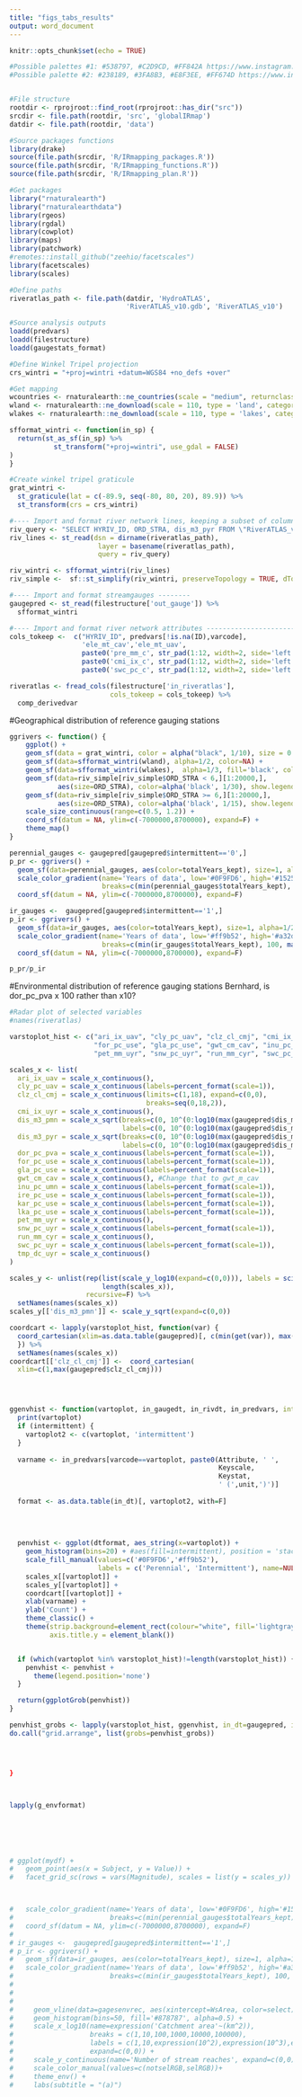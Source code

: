```yaml
---
title: "figs_tabs_results"
output: word_document
---
```


```r
knitr::opts_chunk$set(echo = TRUE)

#Possible palettes #1: #538797, #C2D9CD, #FF842A https://www.instagram.com/p/B9En6h2gbJ5/
#Possible palette #2: #238189, #3FA8B3, #E8F3EE, #FF674D https://www.instagram.com/p/BxZZu82gBm3/


#File structure
rootdir <- rprojroot::find_root(rprojroot::has_dir("src")) 
srcdir <- file.path(rootdir, 'src', 'globalIRmap')
datdir <- file.path(rootdir, 'data')

#Source packages functions
library(drake)
source(file.path(srcdir, 'R/IRmapping_packages.R'))
source(file.path(srcdir, 'R/IRmapping_functions.R'))
source(file.path(srcdir, 'R/IRmapping_plan.R'))

#Get packages
library("rnaturalearth")
library("rnaturalearthdata")
library(rgeos)
library(rgdal)
library(cowplot)
library(maps)
library(patchwork)
#remotes::install_github("zeehio/facetscales")
library(facetscales)
library(scales)

#Define paths
riveratlas_path <- file.path(datdir, 'HydroATLAS', 
                             'RiverATLAS_v10.gdb', 'RiverATLAS_v10') 

#Source analysis outputs
loadd(predvars)
loadd(filestructure)
loadd(gaugestats_format)

#Define Winkel Tripel projection
crs_wintri = "+proj=wintri +datum=WGS84 +no_defs +over"

#Get mapping
wcountries <- rnaturalearth::ne_countries(scale = "medium", returnclass = "sf")
wland <- rnaturalearth::ne_download(scale = 110, type = 'land', category = 'physical')
wlakes <- rnaturalearth::ne_download(scale = 110, type = 'lakes', category = 'physical')

sfformat_wintri <- function(in_sp) {
  return(st_as_sf(in_sp) %>%
           st_transform("+proj=wintri", use_gdal = FALSE)
)
}

#Create winkel tripel graticule
grat_wintri <- 
  st_graticule(lat = c(-89.9, seq(-80, 80, 20), 89.9)) %>%
  st_transform(crs = crs_wintri)

#---- Import and format river network lines, keeping a subset of columns and only for river orders > 4 --------
riv_query <- "SELECT HYRIV_ID, ORD_STRA, dis_m3_pyr FROM \"RiverATLAS_v10\" WHERE ORD_STRA > 4"
riv_lines <- st_read(dsn = dirname(riveratlas_path), 
                      layer = basename(riveratlas_path),
                      query = riv_query)

riv_wintri <- sfformat_wintri(riv_lines)
riv_simple <-  sf::st_simplify(riv_wintri, preserveTopology = TRUE, dTolerance = 1000)

#---- Import and format streamgauges --------
gaugepred <- st_read(filestructure['out_gauge']) %>%
  sfformat_wintri

#---- Import and format river network attributes ------------------------------
cols_tokeep <-  c("HYRIV_ID", predvars[!is.na(ID),varcode],
                  'ele_mt_cav','ele_mt_uav',
                  paste0('pre_mm_c', str_pad(1:12, width=2, side='left', pad=0)),
                  paste0('cmi_ix_c', str_pad(1:12, width=2, side='left', pad=0)),
                  paste0('swc_pc_c', str_pad(1:12, width=2, side='left', pad=0)))

riveratlas <- fread_cols(filestructure['in_riveratlas'], 
                         cols_tokeep = cols_tokeep) %>%
  comp_derivedvar


```

#Geographical distribution of reference gauging stations
```r
ggrivers <- function() {
    ggplot() +
    geom_sf(data = grat_wintri, color = alpha("black", 1/10), size = 0.25/.pt) + 
    geom_sf(data=sfformat_wintri(wland), alpha=1/2, color=NA) +
    geom_sf(data=sfformat_wintri(wlakes),  alpha=1/3, fill='black', color=NA) +
    geom_sf(data=riv_simple[riv_simple$ORD_STRA < 6,][1:20000,], 
            aes(size=ORD_STRA), color=alpha('black', 1/30), show.legend = F) +
    geom_sf(data=riv_simple[riv_simple$ORD_STRA >= 6,][1:20000,], 
            aes(size=ORD_STRA), color=alpha('black', 1/15), show.legend = F) +
    scale_size_continuous(range=c(0.5, 1.2)) +
    coord_sf(datum = NA, ylim=c(-7000000,8700000), expand=F) +
    theme_map()
}

perennial_gauges <- gaugepred[gaugepred$intermittent=='0',]
p_pr <- ggrivers() + 
  geom_sf(data=perennial_gauges, aes(color=totalYears_kept), size=1, alpha=1/2) +
  scale_color_gradient(name='Years of data', low='#0F9FD6', high='#152540', 
                       breaks=c(min(perennial_gauges$totalYears_kept), 100, max(perennial_gauges$totalYears_kept))) +
  coord_sf(datum = NA, ylim=c(-7000000,8700000), expand=F) 

ir_gauges <-  gaugepred[gaugepred$intermittent=='1',]
p_ir <- ggrivers() + 
  geom_sf(data=ir_gauges, aes(color=totalYears_kept), size=1, alpha=1/2) +
  scale_color_gradient(name='Years of data', low='#ff9b52', high='#a32d18', 
                       breaks=c(min(ir_gauges$totalYears_kept), 100, max(ir_gauges$totalYears_kept))) +
  coord_sf(datum = NA, ylim=c(-7000000,8700000), expand=F)

p_pr/p_ir

```

#Environmental distribution of reference gauging stations
Bernhard, is dor_pc_pva x 100 rather than x10?

```r
#Radar plot of selected variables
#names(riveratlas)

varstoplot_hist <- c("ari_ix_uav", "cly_pc_uav", "clz_cl_cmj", "cmi_ix_uyr", "dis_m3_pmn", "dis_m3_pyr", "dor_pc_pva",
                     "for_pc_use", "gla_pc_use", "gwt_cm_cav", "inu_pc_umn", "ire_pc_use", "kar_pc_use", "lka_pc_use",
                     "pet_mm_uyr", "snw_pc_uyr", "run_mm_cyr", "swc_pc_uyr", "tmp_dc_uyr")

scales_x <- list(
  ari_ix_uav = scale_x_continuous(),
  cly_pc_uav = scale_x_continuous(labels=percent_format(scale=1)),
  clz_cl_cmj = scale_x_continuous(limits=c(1,18), expand=c(0,0),
                                  breaks=seq(0,18,2)),
  cmi_ix_uyr = scale_x_continuous(),
  dis_m3_pmn = scale_x_sqrt(breaks=c(0, 10^(0:log10(max(gaugepred$dis_m3_pmn)))),
                            labels=c(0, 10^(0:log10(max(gaugepred$dis_m3_pmn))))),
  dis_m3_pyr = scale_x_sqrt(breaks=c(0, 10^(0:log10(max(gaugepred$dis_m3_pmn)))),
                            labels=c(0, 10^(0:log10(max(gaugepred$dis_m3_pmn))))),
  dor_pc_pva = scale_x_continuous(labels=percent_format(scale=1)),
  for_pc_use = scale_x_continuous(labels=percent_format(scale=1)),
  gla_pc_use = scale_x_continuous(labels=percent_format(scale=1)),
  gwt_cm_cav = scale_x_continuous(), #Change that to gwt_m_cav
  inu_pc_umn = scale_x_continuous(labels=percent_format(scale=1)),
  ire_pc_use = scale_x_continuous(labels=percent_format(scale=1)),
  kar_pc_use = scale_x_continuous(labels=percent_format(scale=1)),
  lka_pc_use = scale_x_continuous(labels=percent_format(scale=1)),
  pet_mm_uyr = scale_x_continuous(), 
  snw_pc_uyr = scale_x_continuous(labels=percent_format(scale=1)),
  run_mm_cyr = scale_x_continuous(),
  swc_pc_uyr = scale_x_continuous(labels=percent_format(scale=1)),
  tmp_dc_uyr = scale_x_continuous()
)

scales_y <- unlist(rep(list(scale_y_log10(expand=c(0,0))), labels = scientific_format(),
                       length(scales_x)), 
                   recursive=F) %>%
  setNames(names(scales_x))
scales_y[['dis_m3_pmn']] <- scale_y_sqrt(expand=c(0,0))

coordcart <- lapply(varstoplot_hist, function(var) {
  coord_cartesian(xlim=as.data.table(gaugepred)[, c(min(get(var)), max(get(var)))])
  }) %>%
  setNames(names(scales_x))
coordcart[['clz_cl_cmj']] <-  coord_cartesian(
  xlim=c(1,max(gaugepred$clz_cl_cmj)))




ggenvhist <- function(vartoplot, in_gaugedt, in_rivdt, in_predvars, intermittent=TRUE) {
  print(vartoplot)
  if (intermittent) {
    vartoplot2 <- c(vartoplot, 'intermittent')
  }
  
  varname <- in_predvars[varcode==vartoplot, paste0(Attribute, ' ', 
                                                    Keyscale, 
                                                    Keystat, 
                                                    ' (',unit,')')]
  
  format <- as.data.table(in_dt)[, vartoplot2, with=F] 
  
  
  
  
  penvhist <- ggplot(dtformat, aes_string(x=vartoplot)) +
    geom_histogram(bins=20) + #aes(fill=intermittent), position = 'stack') - doesn't work with log or sqrt y scale
    scale_fill_manual(values=c('#0F9FD6','#ff9b52'), 
                      labels = c('Perennial', 'Intermittent'), name=NULL) +
    scales_x[[vartoplot]] +
    scales_y[[vartoplot]] +
    coordcart[[vartoplot]] +
    xlab(varname) +
    ylab('Count') +
    theme_classic() + 
    theme(strip.background=element_rect(colour="white", fill='lightgray'),
          axis.title.y = element_blank())


  if (which(vartoplot %in% varstoplot_hist)!=length(varstoplot_hist)) {
    penvhist <- penvhist + 
      theme(legend.position='none')
  }

  return(ggplotGrob(penvhist)) 
}

penvhist_grobs <- lapply(varstoplot_hist, ggenvhist, in_dt=gaugepred, in_predvars=predvars)
do.call("grid.arrange", list(grobs=penvhist_grobs))




}



lapply(g_envformat)






# ggplot(mydf) +
#   geom_point(aes(x = Subject, y = Value)) +
#   facet_grid_sc(rows = vars(Magnitude), scales = list(y = scales_y))



#   scale_color_gradient(name='Years of data', low='#0F9FD6', high='#152540', 
#                        breaks=c(min(perennial_gauges$totalYears_kept), 100, max(perennial_gauges$totalYears_kept))) +
#   coord_sf(datum = NA, ylim=c(-7000000,8700000), expand=F) 
# 
# ir_gauges <-  gaugepred[gaugepred$intermittent=='1',]
# p_ir <- ggrivers() + 
#   geom_sf(data=ir_gauges, aes(color=totalYears_kept), size=1, alpha=1/2) +
#   scale_color_gradient(name='Years of data', low='#ff9b52', high='#a32d18', 
#                        breaks=c(min(ir_gauges$totalYears_kept), 100, max(ir_gauges$totalYears_kept))) +
# 
# 
# 
#     geom_vline(data=gagesenvrec, aes(xintercept=WsArea, color=select),alpha=0.75, size=0.75) +
#     geom_histogram(bins=50, fill='#878787', alpha=0.5) + 
#     scale_x_log10(name=expression('Catchment area'~(km^2)),
#                   breaks = c(1,10,100,1000,10000,100000),
#                   labels = c(1,10,expression(10^2),expression(10^3),expression(10^4),expression(10^5)),
#                   expand=c(0,0)) +
#     scale_y_continuous(name='Number of stream reaches', expand=c(0,0)) + 
#     scale_color_manual(values=c(notselRGB,selRGB))+
#     theme_env() + 
#     labs(subtitle = "(a)")




```

